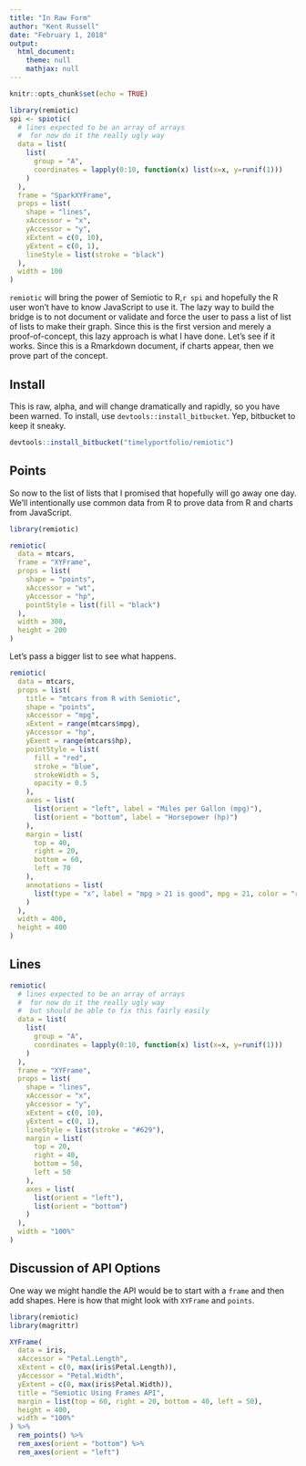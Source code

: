 ```yaml
---
title: "In Raw Form"
author: "Kent Russell"
date: "February 1, 2018"
output:
  html_document:
    theme: null
    mathjax: null
---
```


```r
knitr::opts_chunk$set(echo = TRUE)
```

```r
library(remiotic)
spi <- spiotic(
  # lines expected to be an array of arrays
  #  for now do it the really ugly way
  data = list(
    list(
      group = "A",
      coordinates = lapply(0:10, function(x) list(x=x, y=runif(1)))
    )
  ),
  frame = "SparkXYFrame",
  props = list(
    shape = "lines",
    xAccessor = "x",
    yAccessor = "y",
    xExtent = c(0, 10),
    yExtent = c(0, 1),
    lineStyle = list(stroke = "black")
  ),
  width = 100
)
```

`remiotic` will bring the power of Semiotic to R,`r spi`
and hopefully the R user won't have to know JavaScript to use it.  The lazy way to build the bridge is to not document or validate and force the user to pass a list of list of lists to make their graph.  Since this is the first version and merely a proof-of-concept, this lazy approach is what I have done.  Let's see if it works.  Since this is a Rmarkdown document, if charts appear, then we prove part of the concept.

## Install

This is raw, alpha, and will change dramatically and rapidly, so you have been warned.  To install, use `devtools::install_bitbucket`.  Yep, bitbucket to keep it sneaky.

```r
devtools::install_bitbucket("timelyportfolio/remiotic")
```

## Points

So now to the list of lists that I promised that hopefully will go away one day.  We'll intentionally use common data from R to prove data from R and charts from JavaScript.

```r
library(remiotic)

remiotic(
  data = mtcars,
  frame = "XYFrame",
  props = list(
    shape = "points",
    xAccessor = "wt",
    yAccessor = "hp",
    pointStyle = list(fill = "black")
  ),
  width = 300,
  height = 200
)
```

Let's pass a bigger list to see what happens.

```r
remiotic(
  data = mtcars,
  props = list(
    title = "mtcars from R with Semiotic",
    shape = "points",
    xAccessor = "mpg",
    xExtent = range(mtcars$mpg),
    yAccessor = "hp",
    yExent = range(mtcars$hp),
    pointStyle = list(
      fill = "red",
      stroke = "blue",
      strokeWidth = 5,
      opacity = 0.5
    ),
    axes = list(
      list(orient = "left", label = "Miles per Gallon (mpg)"),
      list(orient = "bottom", label = "Horsepower (hp)")
    ),
    margin = list(
      top = 40,
      right = 20,
      bottom = 60,
      left = 70
    ),
    annotations = list(
      list(type = "x", label = "mpg > 21 is good", mpg = 21, color = "red", dy = 50)
    )
  ),
  width = 400,
  height = 400
)
```

## Lines

```r

remiotic(
  # lines expected to be an array of arrays
  #  for now do it the really ugly way
  #  but should be able to fix this fairly easily
  data = list(
    list(
      group = "A",
      coordinates = lapply(0:10, function(x) list(x=x, y=runif(1)))
    )
  ),
  frame = "XYFrame",
  props = list(
    shape = "lines",
    xAccessor = "x",
    yAccessor = "y",
    xExtent = c(0, 10),
    yExtent = c(0, 1),
    lineStyle = list(stroke = "#629"),
    margin = list(
      top = 20,
      right = 40,
      bottom = 50,
      left = 50
    ),
    axes = list(
      list(orient = "left"),
      list(orient = "bottom")
    )
  ),
  width = "100%"
)

```

## Discussion of API Options

One way we might handle the API would be to start with a `frame` and then add shapes.  Here is how that might look with `XYFrame` and `points`.

```r
library(remiotic)
library(magrittr)

XYFrame(
  data = iris,
  xAccessor = "Petal.Length",
  xExtent = c(0, max(iris$Petal.Length)),
  yAccessor = "Petal.Width",
  yExtent = c(0, max(iris$Petal.Width)),
  title = "Semiotic Using Frames API",
  margin = list(top = 60, right = 20, bottom = 40, left = 50),
  height = 400,
  width = "100%"
) %>%
  rem_points() %>%
  rem_axes(orient = "bottom") %>%
  rem_axes(orient = "left")

```
